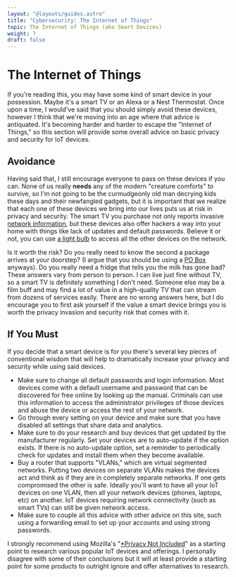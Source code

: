 ```yaml
---
layout: "@layouts/guides.astro"
title: "Cybersecurity: The Internet of Things"
topic: The Internet of Things (aka Smart Devices)
weight: 7
draft: false
---
```



# The Internet of Things

If you're reading this, you may have some kind of smart device in your possession. Maybe it's a smart TV or an Alexa or a Nest Thermostat. Once upon a time, I would've said that you should simply avoid these devices, however I think that we're moving into an age where that advice is antiquated. It's becoming harder and harder to escape the "Internet of Things," so this section will provide some overall advice on basic privacy and security for IoT devices.

## Avoidance

Having said that, I still encourage everyone to pass on these devices if you can. None of us really **needs** any of the modern "creature comforts" to survive, so I'm not going to be the curmudgeonly old man decrying kids these days and their newfangled gadgets, but it is important that we realize that each one of these devices we bring into our lives puts us at risk in privacy and security. The smart TV you purchase not only reports invasive [network information](https://www.theverge.com/2019/10/11/20908128/smart-tv-surveillence-data-collection-home-roku-amazon-fire-princeton-study), but these devices also offer hackers a way into your home with things like lack of updates and default passwords. Believe it or not, you can use [a light bulb](https://www.trendmicro.com/vinfo/in/security/news/cybercrime-and-digital-threats/researchers-use-smart-light-bulbs-to-infiltrate-networks) to access all the other devices on the network.

Is it worth the risk? Do you really need to know the second a package arrives at your doorstep? (I argue that you should be using a [PO Box](/guides/less-important/disinformation) anyways). Do you really need a fridge that tells you the milk has gone bad? These answers vary from person to person. I can live just fine without TV, so a smart TV is definitely something I don't need. Someone else may be a film buff and may find a lot of value in a high-quality TV that can stream from dozens of services easily. There are no wrong answers here, but I do encourage you to first ask yourself if the value a smart device brings you is worth the privacy invasion and security risk that comes with it.

## If You Must

If you decide that a smart device is for you there's several key pieces of conventional wisdom that will help to dramatically increase your privacy and security while using said devices.

<Highlighting>

- Make sure to change all default passwords and login information. Most devices come with a default username and password that can be discovered for free online by looking up the manual. Criminals can use this information to access the administrator privileges of those devices and abuse the device or access the rest of your network.
- Go through every setting on your device and make sure that you have disabled all settings that share data and analytics.
- Make sure to do your research and buy devices that get updated by the manufacturer regularly. Set your devices are to auto-update if the option exists. If there is no auto-update option, set a reminder to periodically check for updates and install them when they become available.
- Buy a router that supports "VLANs," which are virtual segmented networks. Putting two devices on separate VLANs makes the devices act and think as if they are in completely separate networks. If one gets compromised the other is safe. Ideally you'll want to have all your IoT devices on one VLAN, then all your network devices (phones, laptops, etc) on another. IoT devices requiring network connectivity (such as smart TVs) can still be given network access.
- Make sure to couple all this advice with other advice on this site, such using a forwarding email to set up your accounts and using strong passwords.

</Highlighting>

I strongly recommend using Mozilla's "[*Privacy Not Included](https://foundation.mozilla.org/en/privacynotincluded/)" as a starting point to research various popular IoT devices and offerings. I personally disagree with some of their conclusions but it will at least provide a starting point for some products to outright ignore and offer alternatives to research.
